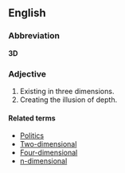 ==English==

===Abbreviation===
'''3D'''

===Adjective===
#Existing in three dimensions.
#Creating the illusion of depth.

====Related terms====
*[[Politics]]
*[[Two-dimensional]]
*[[Four-dimensional]]
*[[n-dimensional]]